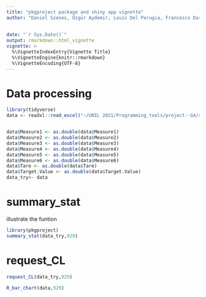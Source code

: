 ```yaml
---
title: "pkgproject package and shiny app vignette"
author: "Daniel Szenes, Özgür Aydemir, Louis Del Perugia, Francesco Darino, Sophie La Gennusa "
       
        
date: "`r Sys.Date()`"
output: rmarkdown::html_vignette
vignette: >
  %\VignetteIndexEntry{Vignette Title}
  %\VignetteEngine{knitr::rmarkdown}
  %\VignetteEncoding{UTF-8}
---
```


# Data processing

```r
library(tidyverse)
data <- readxl::read_excel("~/UNIL 2021/Programming_tools/project--G4/scripts/nasty.xlsx")


data$Measure1 <- as.double(data$Measure1)
data$Measure2 <- as.double(data$Measure2)
data$Measure3 <- as.double(data$Measure3)
data$Measure4 <- as.double(data$Measure4)
data$Measure5 <- as.double(data$Measure5)
data$Measure6 <- as.double(data$Measure6)
data$Tare <- as.double(data$Tare)
data$Target.Value <- as.double(data$Target.Value)
data_try<- data
```



# summary_stat
illustrate the funtion

```r

library(pkgproject)
summary_stat(data_try,929)
```

# request_CL

```r
request_CL(data_try,929)
```

```r
R_bar_chart(data,929)
```




